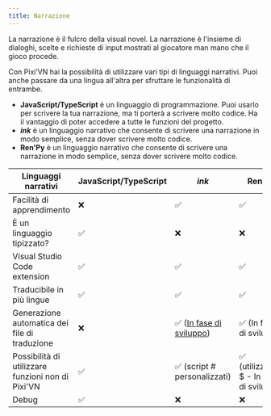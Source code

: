 ```yaml
---
title: Narrazione
---
```


La narrazione è il fulcro della visual novel. La narrazione è l'insieme di <DynamicLink href="/start/dialogue">dialoghi</DynamicLink>, <DynamicLink href="/start/choices">scelte</DynamicLink> e <DynamicLink href="/start/input">richieste di input</DynamicLink> mostrati al giocatore man mano che il gioco procede.

Con Pixi’VN hai la possibilità di utilizzare vari tipi di linguaggi narrativi. Puoi anche passare da una lingua all'altra per sfruttare le funzionalità di entrambe.

- **JavaScript/TypeScript** è un linguaggio di programmazione. Puoi usarlo per scrivere la tua narrazione, ma ti porterà a scrivere molto codice. Ha il vantaggio di poter accedere a tutte le funzioni del progetto.
- **<DynamicLink href="/ink/ink">_ink_</DynamicLink>** è un linguaggio narrativo che consente di scrivere una narrazione in modo semplice, senza dover scrivere molto codice.
- **<DynamicLink href="/renpy/renpy">Ren'Py</DynamicLink>** è un linguaggio narrativo che consente di scrivere una narrazione in modo semplice, senza dover scrivere molto codice.

| Linguaggi narrativi                               | JavaScript/TypeScript | _ink_                                                                                  | Ren'Py                                  |
| ------------------------------------------------- | --------------------- | -------------------------------------------------------------------------------------- | --------------------------------------- |
| Facilità di apprendimento                         | ❌                     | ✅                                                                                      | ✅                                       |
| È un linguaggio tipizzato?                        | ✅                     | ❌                                                                                      | ❌                                       |
| Visual Studio Code extension                      | ✅                     | ✅                                                                                      | ✅                                       |
| Traducibile in più lingue                         | ✅                     | ✅                                                                                      | ✅                                       |
| Generazione automatica dei file di traduzione     | ❌                     | ✅ ([In fase di sviluppo](https://github.com/DRincs-Productions/pixi-vn-json/issues/3)) | ✅ (In fase di sviluppo)                 |
| Possibilità di utilizzare funzioni non di Pixi'VN | ✅                     | ✅  (<DynamicLink href="/ink/ink-hashtag">script # personalizzati</DynamicLink>)        | ✅ (utilizzando $ - In fase di sviluppo) |
| Debug                                             | ✅                     | ❌                                                                                      | ❌                                       |
